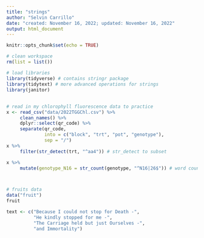```yaml
---
title: "strings"
author: "Selvin Carrillo"
date: "created: November 16, 2022; updated: November 16, 2022"
output: html_document
---
```


```r
knitr::opts_chunk$set(echo = TRUE)
```

```r
# clean workspace 
rm(list = list())

# load libraries 
library(tidyverse) # contains stringr package 
library(tidytext) # more advanced operations for strings 
library(janitor)
```

## 
```r
# read in my chlorophyll fluorescence data to practice 
x <- read_csv("data/2022TGGChl.csv") %>% 
     clean_names() %>% 
     dplyr::select(qr_code) %>% 
     separate(qr_code, 
              into = c("block", "trt", "pot", "genotype"), 
              sep = "/")
x %>% 
     filter(str_detect(trt, "^aa4")) # str_detect to subset 

x %>% 
     mutate(genotype_N16 = str_count(genotype, "^N16|26$")) # word counts (end in 26)



# fruits data 
data("fruit")
fruit
```

```r
text <- c("Because I could not stop for Death -", 
          "He kindly stopped for me -",
          "The Carriage held but just Ourselves -",
          "and Immortality")

```

